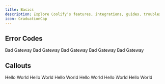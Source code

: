 ```yaml
---
title: Basics
description: Explore Coolify’s features, integrations, guides, troubleshooting tips, and usage steps.
icon: GraduationCap
---
```




## Error Codes
<ErrorCodeGroup>
<ErrorCode code="502" title="NO_AVAILABLE_SERVER" href="coolify.io">
  Bad Gateway
</ErrorCode>
<ErrorCode code="502" title="NO_AVAILABLE_SERVER">
  Bad Gateway
</ErrorCode>
<ErrorCode code="502" title="NO_AVAILABLE_SERVER">
  Bad Gateway
</ErrorCode>
<ErrorCode code="502" title="NO_AVAILABLE_SERVER">
  Bad Gateway
</ErrorCode>
<ErrorCode code="502" title="NO_AVAILABLE_SERVER">
  Bad Gateway
</ErrorCode>
</ErrorCodeGroup>

## Callouts
<Callout title="This Info Callout" type="info">
  Hello World
</Callout>

<Callout title="This Warn Callout" type="warn">
  Hello World
</Callout>

<Callout title="This Danger Callout" type="danger">
  Hello World
</Callout>
<Callout title="This Caution Callout" type="caution">
  Hello World
</Callout>
<Callout title="This Tip Callout" type="tip">
  Hello World
</Callout>
<Callout title="This Success Callout" type="success">
  Hello World
</Callout>
